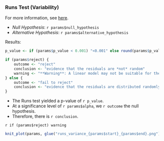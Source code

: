 ### Runs Test (Variability)

For more information, see [here](https://rileywheadon.github.io/ffa-framework/articles/eda-trend-ams-mean.html#runs-test). 

- *Null Hypothesis*: `r params$null_hypothesis`
- *Alternative Hypothesis*: `r params$alternative_hypothesis`

Results:

```r
p_value <- if (params$p_value < 0.001) "<0.001" else round(params$p_value, 3)

if (params$reject) {
	outcome <- "reject"
	conclusion <- "evidence that the residuals are *not* random"
	warning <- "**Warning**: A linear model may not be suitable for the data."
} else {
	outcome <- "fail to reject"	
	conclusion <- "evidence that the residuals are distributed randomly"
}
```

- The Runs test yielded a p-value of `r p_value`.
- At a significance level of `r params$alpha`, we `r outcome` the null hypothesis.
- Therefore, there is `r conclusion`.

`r if (params$reject) warning`

```r
knit_plot(params, glue("runs_variance_{params$start}_{params$end}.png"))
```


